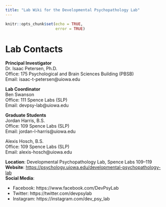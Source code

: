 ```yaml
---
title: "Lab Wiki for the Developmental Psychopathology Lab"
---
```


```r
knitr::opts_chunk$set(echo = TRUE,
                      error = TRUE)
```

# Lab Contacts

**Principal Investigator**\
Dr. Isaac Petersen, Ph.D.\
Office: 175 Psychological and Brain Sciences Building (PBSB)\
Email: isaac-t-petersen@uiowa.edu

**Lab Coordinator**\
Ben Swanson\
Office: 111 Spence Labs (SLP)\
Email: devpsy-lab@uiowa.edu

**Graduate Students**\
Jordan Harris, B.S.\
Office: 109 Spence Labs (SLP)\
Email: jordan-l-harris@uiowa.edu

Alexis Hosch, B.S.\
Office: 109 Spence Labs (SLP)\
Email: alexis-hosch@uiowa.edu

**Location**: Developmental Psychopathology Lab, Spence Labs 109–119\
**Website**: [https://psychology.uiowa.edu/developmental-psychopathology-lab](https://psychology.uiowa.edu/developmental-psychopathology-lab)\
**Social Media**:

- Facebook: https://www.facebook.com/DevPsyLab
- Twitter: https://twitter.com/devpsylab
- Instagram: https://instagram.com/dev_psy_lab
